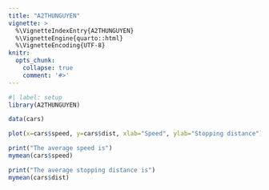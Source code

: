 ```yaml
---
title: "A2THUNGUYEN"
vignette: >
  %\VignetteIndexEntry{A2THUNGUYEN}
  %\VignetteEngine{quarto::html}
  %\VignetteEncoding{UTF-8}
knitr:
  opts_chunk:
    collapse: true
    comment: '#>'
---
```


```r
#| label: setup
library(A2THUNGUYEN)

data(cars)

plot(x=cars$speed, y=cars$dist, xlab="Speed", ylab="Stopping distance")

print("The average speed is")
mymean(cars$speed)

print("The average stopping distance is")
mymean(cars$dist)
```
